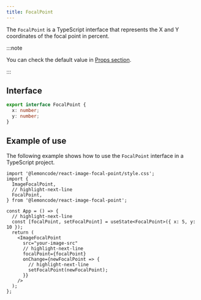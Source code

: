 ```yaml
---
title: FocalPoint
---
```


The `FocalPoint` is a TypeScript interface that represents the X and Y coordinates of the focal point in percent.

:::note

You can check the default value in [Props section](image-focal-point/#props).

:::

## Interface

```typescript
export interface FocalPoint {
  x: number;
  y: number;
}
```

## Example of use

The following example shows how to use the `FocalPoint` interface in a TypeScript project.

```tsx showLineNumbers
import '@lemoncode/react-image-focal-point/style.css';
import {
  ImageFocalPoint,
  // highlight-next-line
  FocalPoint,
} from '@lemoncode/react-image-focal-point';

const App = () => {
  // highlight-next-line
  const [focalPoint, setFocalPoint] = useState<FocalPoint>({ x: 5, y: 10 });
  return (
    <ImageFocalPoint
      src="your-image-src"
      // highlight-next-line
      focalPoint={focalPoint}
      onChange={newFocalPoint => {
        // highlight-next-line
        setFocalPoint(newFocalPoint);
      }}
    />
  );
};
```
